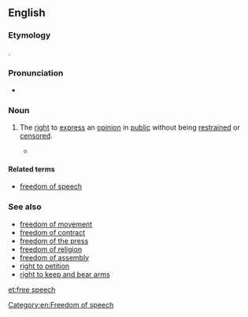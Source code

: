 ==English==
{{wikipedia|freedom of speech}}

===Etymology===
{{compound|free|speech}}.

===Pronunciation===
* {{IPA|/fɹiː.spiːtʃ/}}

===Noun===
{{en-noun|-}}

# {{context|chiefly|US|legal}} The [[right]] to [[express]] an [[opinion]] in [[public]] without being [[restrain]]ed or [[censor]]ed.
#*{{quote-book|year=2003|author=Mike Godwin|authorlink=w:Mike Godwin|title={{w|Cyber Rights}}|publisher=The MIT Press|url=|isbn=0262571684|page=2|passage=The term '''''free speech''''', which appears in this book's subtitle as well as in its text, is used more or less interchangeably with ''freedom of the press'', ''freedom of speech'', and ''freedom of expression'' to refer to all of the expressive rights guaranteed by the forty-five words of the First Amendment, as interpreted by the U.S. courts.}}

====Related terms====
* [[freedom of speech]]

===See also===
* [[freedom of movement]]
* [[freedom of contract]]
* [[freedom of the press]]
* [[freedom of religion]]
* [[freedom of assembly]]
* [[right to petition]]
* [[right to keep and bear arms]]

[[Category:en:Freedom of speech]]

[[et:free speech]]